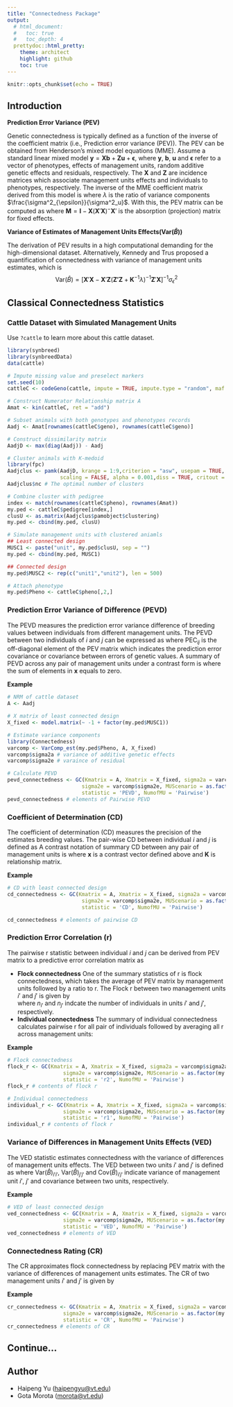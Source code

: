 ```yaml
---
title: "Connectedness Package"
output:
  # html_document:
  #   toc: true
  #   toc_depth: 4
  prettydoc::html_pretty:
    theme: architect
    highlight: github
    toc: true
---
```


```r
knitr::opts_chunk$set(echo = TRUE)
```

## Introduction
**Prediction Error Variance (PEV)**

Genetic connectedness is typically defined as a function of the inverse of the coefficient matrix (i.e., Prediction error variance (PEV)). The PEV can be obtained from Henderson's mixed model equations (MME). Assume a standard linear mixed model $\mathbf{y} = \mathbf{Xb} + \mathbf{Zu} + \boldsymbol{\epsilon}$, where $\mathbf{y}$, $\mathbf{b}$, $\mathbf{u}$ and $\boldsymbol{\epsilon}$ refer to a vector of phenotypes, effects of management units, random additive genetic effects and residuals, respectively. The $\mathbf{X}$ and $\mathbf{Z}$ are incidence matrices which associate management units effects and individuals to phenotypes, respectively. The inverse of the MME coefficient matrix derived from this model is 
\begin{align*}
\mathbf{C}^{-1} &= 
\begin{bmatrix}
 \mathbf{X'X} &      \mathbf{X'Z} \\
    \mathbf{Z'X} &     \mathbf{Z'Z} +  \mathbf{K}^{-1} \lambda  
 \end{bmatrix}^{-1} \\
&= 
\begin{bmatrix}
    \mathbf{C}^{11} & \mathbf{C}^{12} \\
     \mathbf{C}^{21} & \mathbf{C}^{22}
\end{bmatrix} 
\end{align*}
where $\lambda$ is the ratio of variance components $\frac{\sigma^2_{\epsilon}}{\sigma^2_u}$. With this, the PEV matrix can be computed as 
\begin{align*}
\text{PEV} &= (\mathbf{Z'MZ} + \mathbf{K}^{-1} \lambda)^{-1} \sigma^2_{\epsilon} \\
&= \mathbf{C}^{22} \sigma^2_{\epsilon}, 
\end{align*}
where $\mathbf{M} = \mathbf{I} - \mathbf{X}(\mathbf{X}' \mathbf{X})^{-}\mathbf{X}'$ is the absorption (projection) matrix for fixed effects. 

**Variance of Estimates of Management Units Effects(Var($\widehat{B}$))**

The derivation of PEV results in a high computational demanding for the high-dimensional dataset. Alternatively, Kennedy and Trus proposed a quantification of connectedness with variance of management units estimates, which is 
$$ \text{Var}({\widehat{B})} = [\mathbf{X}' \mathbf{X} - \mathbf{X}' \mathbf{Z}(\mathbf{Z'Z} + \mathbf{K}^{-1} \lambda)^{-1}\mathbf{Z}' \mathbf{X}]^{-1}\sigma^2_{\epsilon}$$


## Classical Connectedness Statistics

### Cattle Dataset with Simulated Management Units
Use `?cattle` to learn more about this cattle dataset.
```r
library(synbreed)
library(synbreedData)
data(cattle)

# Impute missing value and preselect markers
set.seed(10)
cattleC <- codeGeno(cattle, impute = TRUE, impute.type = "random", maf = 0.05) 

# Construct Numerator Relationship matrix A
Amat <- kin(cattleC, ret = "add") 

# Subset animals with both genotypes and phenotypes records
Aadj <- Amat[rownames(cattleC$geno), rownames(cattleC$geno)]

# Construct dissimilarity matrix
AadjD <- max(diag(Aadj)) - Aadj

# Cluster animals with K-medoid
library(fpc)
Aadjclus <- pamk(AadjD, krange = 1:9,criterion = "asw", usepam = TRUE,
                 scaling = FALSE, alpha = 0.001,diss = TRUE, critout = TRUE, ns = 10, seed = 10)
Aadjclus$nc # The optimal number of clusters

# Combine cluster with pedigree
index <- match(rownames(cattleC$pheno), rownames(Amat))
my.ped <- cattleC$pedigree[index,]
clusU <- as.matrix(Aadjclus$pamobject$clustering)
my.ped <- cbind(my.ped, clusU)

# Simulate management units with clustered aniamls
## Least connected design
MUSC1 <- paste("unit", my.ped$clusU, sep = "") 
my.ped <- cbind(my.ped, MUSC1)

## Connected design
my.ped$MUSC2 <- rep(c("unit1","unit2"), len = 500)

# Attach phenotype  
my.ped$Pheno <- cattleC$pheno[,2,]
```

### Prediction Error Variance of Difference (PEVD)
The PEVD measures the prediction error variance difference of breeding values between individuals from different management units. The PEVD between two individuals of $i$ and $j$ can be expressed as
\begin{align*} 
 \text{PEVD}(\hat{g_i} - \hat{g_j})  &= [ \text{PEV}(\hat{g_i}) + \text{PEV}(\hat{g_j}) - 2  \text{PEC}(\hat{g_i}, \hat{g_j})]  \\
 &= (\mathbf{C}^{22}_{ii} - \mathbf{C}^{22}_{ij} - \mathbf{C}^{22}_{ji} + \mathbf{C}^{22}_{jj}) \sigma^2_{\epsilon} \\
&= (\mathbf{C}^{22}_{ii}  + \mathbf{C}^{22}_{jj} - 2\mathbf{C}^{22}_{ij}) \sigma^2_{\epsilon} , 
\end{align*}
where PEC$_{ij}$ is the off-diagonal element of the PEV matrix which indicates the prediction error covariance or covariance between errors of genetic values. A summary of PEVD across any pair of management units under a contrast form is \begin{align*}
\text{PEVD}(\mathbf{x}) &= \mathbf{x}' \mathbf{C}^{22} \mathbf{x} \sigma^2_{\epsilon},
\end{align*} 
where the sum of elements in $\mathbf{x}$ equals to zero. 

**Example**
```r
# NRM of cattle dataset
A <- Aadj

# X matrix of least connected design
X_fixed <- model.matrix(~ -1 + factor(my.ped$MUSC1)) 

# Estimate variance components
library(Connectedness)
varcomp <- VarComp_est(my.ped$Pheno, A, X_fixed)
varcomp$sigma2a # variance of additive genetic effects
varcomp$sigma2e # varaince of residual

# Calculate PEVD 
pevd_connectedness <- GC(Kmatrix = A, Xmatrix = X_fixed, sigma2a = varcomp$sigma2a, 
                        sigma2e = varcomp$sigma2e, MUScenario = as.factor(my.ped$MUSC1), 
                        statistic = 'PEVD', NumofMU = 'Pairwise')
pevd_connectedness # elements of Pairwise PEVD
```


### Coefficient of Determination (CD)
The coefficient of determination (CD) measures the precision of the estimates breeding values. The pair-wise CD between individual $i$ and $j$ is defined as
\begin{align*}
\text{CD}_{ij} &= \frac{var(\mathbf{g}) - var(\mathbf{g}|\mathbf{\hat{g}})}{var(\mathbf{g})} \\
&= 1 - \frac{var(\mathbf{g}|\mathbf{\hat{g}})}{var(\mathbf{g})} \\
&= 1 - \lambda \frac{\mathbf{C}^{22}_{ii} + \mathbf{C}^{22}_{jj} - 2\mathbf{C}^{22}_{ij} }{\mathbf{K}_{ii} + \mathbf{K}_{jj} - 2\mathbf{K}_{ij}}. 
\end{align*}
A contrast notation of summary CD between any pair of management units is 
\begin{align*}
\text{CD}(\mathbf{x}) &= 1 - \frac{var(\mathbf{x}'\mathbf{g}|\mathbf{\hat{g}})}{var(\mathbf{x}'\mathbf{g})} \\
&= 1- \lambda \frac{ \mathbf{x}' \mathbf{C}^{22} \mathbf{x} }{ \mathbf{x}' \mathbf{K} \mathbf{x}},
\end{align*}
where $\mathbf{x}$ is a contrast vector defined above and $\mathbf{K}$ is relationship matrix. 

**Example**
```r
# CD with least connected design
cd_connectedness <- GC(Kmatrix = A, Xmatrix = X_fixed, sigma2a = varcomp$sigma2a, 
                        sigma2e = varcomp$sigma2e, MUScenario = as.factor(my.ped$MUSC1), 
                        statistic = 'CD', NumofMU = 'Pairwise')

cd_connectedness # elements of pairwise CD
```

### Prediction Error Correlation (r)
The pairwise r statistic between individual $i$ and $j$ can be derived from PEV matrix to a predictive error correlation matrix as 
\begin{align*}
\text{r}_{ij} = \frac{\text{PEC}(\hat{g_i}, \hat{g_j})}{\sqrt{\text{PEV}(\hat{g_i})  \text{PEV}(\hat{g_j})}}.
\end{align*}

- **Flock connectedness**
One of the summary statistics of r is flock connectedness, which takes the average of PEV matrix by management units followed by a ratio to r. The Flock r between two management units $i'$ and $j'$ is given by  
\begin{align*}
\text{r}_{i'j'} &= \frac{ 1/n_{i'} \sum \text{PEC}_{i' j'} 1/n_{j'}}{   \sqrt{ (1/n_{i'})^2 \sum \text{PEV}_{i' i'} \cdot (1/n_{j'})^2 \sum \text{PEV}_{j' j'} }   } \\
&= \frac{ \sum \text{PEC}_{i' j'} }{   \sqrt{  \sum \text{PEV}_{i' i'} \cdot  \sum \text{PEV}_{j' j'} }   }, 
\end{align*}
where $n_{i'}$ and $n_{j'}$ indcate the number of individuals in units $i'$ and $j'$, respectively. 
- **Individual connectedness**
The summary of individual connectedness calculates pairwise r for all pair of individuals followed by averaging all r across management units: 
\begin{align*}
\text{r}_{i'j'} = \overline{\sum{\frac{\text{PEC}(\hat{g_{i'}}, \hat{g_{j'}})}{\sqrt{\text{PEV}(\hat{g_{i'}})  \text{PEV}(\hat{g_{j'}})}}}}.
\end{align*}

**Example**
```r
# Flock connectedness
flock_r <- GC(Kmatrix = A, Xmatrix = X_fixed, sigma2a = varcomp$sigma2a, 
                  sigma2e = varcomp$sigma2e, MUScenario = as.factor(my.ped$MUSC1), 
                  statistic = 'r2', NumofMU = 'Pairwise')
flock_r # contents of flock r

# Individual connectedness
individual_r <- GC(Kmatrix = A, Xmatrix = X_fixed, sigma2a = varcomp$sigma2a, 
                  sigma2e = varcomp$sigma2e, MUScenario = as.factor(my.ped$MUSC1), 
                  statistic = 'r1', NumofMU = 'Pairwise')
individual_r # contents of flock r
```

### Variance of Differences in Management Units Effects (VED)
The VED statistic estimates connectedness with the variance of differences of management units effects. The VED between two units $i'$ and $j'$ is defined as
\begin{align*}
\text{VED}_{i'j'} &=
\text{Var}(\widehat{B})_{i'i'} + \text{Var}(\widehat{B})_{j'j'} - 2\text{Cov}(\widehat{B})_{i'j'},
\end{align*}
where Var$(\widehat{B})_{i'i'}$, Var$(\widehat{B})_{j'j'}$ and Cov$(\widehat{B})_{i'j'}$ indicate variance of management unit $i'$, $j'$ and covariance between two units, respectively. 

**Example**
```r
# VED of least connected design
ved_connectedness <- GC(Kmatrix = A, Xmatrix = X_fixed, sigma2a = varcomp$sigma2a, 
                  sigma2e = varcomp$sigma2e, MUScenario = as.factor(my.ped$MUSC1), 
                  statistic = 'VED', NumofMU = 'Pairwise')
ved_connectedness # elements of VED
```


### Connectedness Rating (CR)
The CR approximates flock connectedness by replacing PEV matrix with the variance of differences of management units estimates. The CR of two management units $i'$ and $j'$ is given by
\begin{align*}
\text{CR}_{i'j'} &=
\frac{\text{Cov}(\widehat{B})_{i'j'} }{ \sqrt{ \text{Var}(\widehat{B})_{i'i'} \cdot  \text{Var}(\widehat{B})_{j'j'}}}.
\end{align*}

**Example**
```r
cr_connectedness <- GC(Kmatrix = A, Xmatrix = X_fixed, sigma2a = varcomp$sigma2a, 
                  sigma2e = varcomp$sigma2e, MUScenario = as.factor(my.ped$MUSC1), 
                  statistic = 'CR', NumofMU = 'Pairwise')
cr_connectedness # elements of CR
```
## Continue...
## Author
- Haipeng Yu (<haipengyu@vt.edu>)
- Gota Morota (<morota@vt.edu>)
